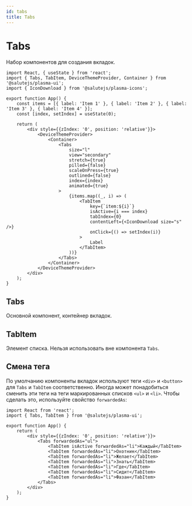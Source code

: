 ```yaml
---
id: tabs
title: Tabs
---
```



# Tabs
Набор компонентов для создания вкладок.

```tsx live
import React, { useState } from 'react';
import { Tabs, TabItem, DeviceThemeProvider, Container } from '@salutejs/plasma-ui';
import { IconDownload } from '@salutejs/plasma-icons';

export function App() {
    const items = [{ label: 'Item 1' }, { label: 'Item 2' }, { label: 'Item 3' }, { label: 'Item 4' }];
    const [index, setIndex] = useState(0);

    return (
        <div style={{zIndex: '0', position: 'relative'}}>
            <DeviceThemeProvider>
                <Container>
                    <Tabs
                        size="l"
                        view="secondary"
                        stretch={true}
                        pilled={false}
                        scaleOnPress={true}
                        outlined={false}
                        index={index}
                        animated={true}
                    >
                        {items.map((_, i) => (
                            <TabItem
                                key={`item:${i}`}
                                isActive={i === index}
                                tabIndex={0}
                                contentLeft={<IconDownload size="s" />}
                                onClick={() => setIndex(i)}
                            >
                                Label
                            </TabItem>
                        ))}
                    </Tabs>
                </Container>
            </DeviceThemeProvider>
        </div>
    );
}
```

## Tabs
Основной компонент, контейнер вкладок.

<PropsTable name="Tabs" />

## TabItem
Элемент списка. Нельзя использовать вне компонента `Tabs`.

<PropsTable name="TabItem" />

## Смена тега
По умолчанию компоненты вкладок используют теги `<div>` и `<button>` для `Tabs` и `TabItem` соответственно.
Иногда может понадобиться сменить эти теги на теги маркированных списков `<ul>` и `<li>`.
Чтобы сделать это, используйте свойство `forwardedAs`:

```tsx live
import React from 'react';
import { Tabs, TabItem } from '@salutejs/plasma-ui';

export function App() {
    return (
        <div style={{zIndex: '0', position: 'relative'}}>
            <Tabs forwardedAs="ul">
                <TabItem isActive forwardedAs="li">Каждый</TabItem>
                <TabItem forwardedAs="li">Охотник</TabItem>
                <TabItem forwardedAs="li">Желает</TabItem>
                <TabItem forwardedAs="li">Знать</TabItem>
                <TabItem forwardedAs="li">Где</TabItem>
                <TabItem forwardedAs="li">Сидит</TabItem>
                <TabItem forwardedAs="li">Фазан</TabItem>
            </Tabs>
        </div>
    );
}
```
